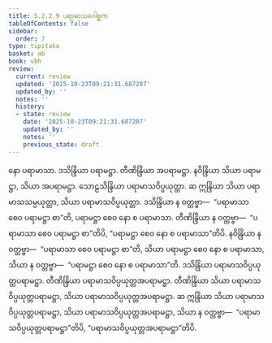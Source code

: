 ```yaml
---
title: 5.2.2.9 ပရာမာသဂေါစ္ဆက
tableOfContents: false
sidebar:
  order: 7
type: tipitaka
basket: ab
book: vbh
review:
  current: review
  updated: '2025-10-23T09:21:31.687207'
  updated_by: ''
  notes: ''
  history:
  - state: review
    date: '2025-10-23T09:21:31.687207'
    updated_by: ''
    notes: ''
    previous_state: draft
---
```



<ReviewStatus review={frontmatter.review} showDetails={true} />

<HypothesisAnnotation frontmatter={frontmatter} />

<DynamicBreadcrumb />

<Paragraph number="925" book="vbh">
နော ပရာမာသာ. ဒသိန္ဒြိယာ ပရာမဋ္ဌာ. တီဏိန္ဒြိယာ အပရာမဋ္ဌာ. နဝိန္ဒြိယာ သိယာ ပရာမဋ္ဌာ, သိယာ အပရာမဋ္ဌာ. သောဠသိန္ဒြိယာ ပရာမာသဝိပ္ပယုတ္တာ. ဆ ဣန္ဒြိယာ သိယာ ပရာမာသသမ္ပယုတ္တာ, သိယာ ပရာမာသဝိပ္ပယုတ္တာ. ဒသိန္ဒြိယာ န ဝတ္တဗ္ဗာ—  “ပရာမာသာ စေဝ ပရာမဋ္ဌာ စာ”တိ, ပရာမဋ္ဌာ စေဝ နော စ ပရာမာသာ. တီဏိန္ဒြိယာ န ဝတ္တဗ္ဗာ—  “ပရာမာသာ စေဝ ပရာမဋ္ဌာ စာ”တိပိ, “ပရာမဋ္ဌာ စေဝ နော စ ပရာမာသာ”တိပိ. နဝိန္ဒြိယာ န ဝတ္တဗ္ဗာ—  “ပရာမာသာ စေဝ ပရာမဋ္ဌာ စာ”တိ, သိယာ ပရာမဋ္ဌာ စေဝ နော စ ပရာမာသာ, သိယာ န ဝတ္တဗ္ဗာ—  “ပရာမဋ္ဌာ စေဝ နော စ ပရာမာသာ”တိ. ဒသိန္ဒြိယာ ပရာမာသဝိပ္ပယုတ္တပရာမဋ္ဌာ. တီဏိန္ဒြိယာ ပရာမာသဝိပ္ပယုတ္တအပရာမဋ္ဌာ. တီဏိန္ဒြိယာ သိယာ ပရာမာသဝိပ္ပယုတ္တပရာမဋ္ဌာ, သိယာ ပရာမာသဝိပ္ပယုတ္တအပရာမဋ္ဌာ. ဆ ဣန္ဒြိယာ သိယာ ပရာမာသဝိပ္ပယုတ္တပရာမဋ္ဌာ, သိယာ ပရာမာသဝိပ္ပယုတ္တအပရာမဋ္ဌာ, သိယာ န ဝတ္တဗ္ဗာ—  “ပရာမာသဝိပ္ပယုတ္တပရာမဋ္ဌာ”တိပိ, “ပရာမာသဝိပ္ပယုတ္တအပရာမဋ္ဌာ”တိပိ.
</Paragraph>